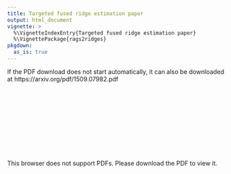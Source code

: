 ```yaml
---
title: Targeted fused ridge estimation paper
output: html_document
vignette: >
  %\VignetteIndexEntry{Targeted fused ridge estimation paper}
  %\VignettePackage{rags2ridges}
pkgdown:
  as_is: true
---
```


If the PDF download does not start automatically, it can also be downloaded at https://arxiv.org/pdf/1509.07982.pdf


<object data="https://arxiv.org/pdf/1509.07982.pdf" type="application/pdf" width="800px" height="1000px">
    <embed src="https://arxiv.org/pdf/1509.07982.pdf">
        <p>This browser does not support PDFs. Please download the PDF to view it.</p>
    </embed>
</object>

